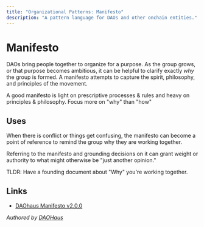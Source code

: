 ```yaml
---
title: "Organizational Patterns: Manifesto"
description: "A pattern language for DAOs and other onchain entities."
---
```


# Manifesto

DAOs bring people together to organize for a purpose. As the group grows, or that purpose becomes ambitious, it can be helpful to clarify exactly *why* the group is formed. A manifesto attempts to capture the spirit, philosophy, and principles of the movement.

A good manifesto is light on prescriptive processes & rules and heavy on principles & philosophy. Focus more on "why" than "how"

## Uses

When there is conflict or things get confusing, the manifesto can become a point of reference to remind the group why they are working together.

Referring to the manifesto and grounding decisions on it can grant weight or authority to what might otherwise be "just another opinion."

TLDR: Have a founding document about "Why" you're working together.

## Links

- [DAOhaus Manifesto v2.0.0](https://daohaus.mirror.xyz/0NEWxKEKAhR2lDpSaG9aTPTv0Xwo1uynTetajbvurnw)

*Authored by [DAOHaus](https://daohaus.club)*